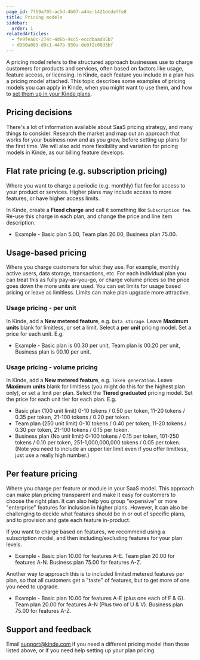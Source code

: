 ```yaml
---
page_id: 7f59a705-ac5d-4b07-a44e-1421dcdeffe8
title: Pricing models
sidebar:
  order: 1
relatedArticles:
  - fe9fea0c-274c-4d6b-9cc5-eccdbaad85b7
  - d980a089-d9c1-447b-930a-de0f2c00d3bf
---
```


A pricing model refers to the structured approach businesses use to charge customers for products and services, often based on factors like usage, feature access, or licensing. In Kinde, each feature you include in a plan has a pricing model attached. This topic describes some examples of pricing models you can apply in Kinde, when you might want to use them, and how to [set them up in your Kinde plans](/billing/manage-plans/create-plans/).

## Pricing decisions 

There's a lot of information available about SaaS pricing strategy, and many things to consider. Research the market and map out an approach that works for your business now and as you grow, before setting up plans for the first time. We will also add more flexibility and variation for pricing models in Kinde, as our billing feature develops.

## Flat rate pricing (e.g. subscription pricing)

Where you want to charge a periodic (e.g. monthly) flat fee for access to your product or services. Higher plans may include access to more features, or have higher access limits. 

In Kinde, create a **Fixed charge** and call it something like `Subscription fee`. Re-use this charge in each plan, and change the price and line item description.

- Example - Basic plan 5.00, Team plan 20.00, Business plan 75.00.

## Usage-based pricing

Where you charge customers for what they use. For example, monthly active users, data storage, transactions, etc. For each individual plan you can treat this as fully pay-as-you-go, or charge volume prices so the price goes down the more units are used. You can set limits for usage based pricing or leave as limitless. Limits can make plan upgrade more attractive. 

### Usage pricing - per unit

In Kinde, add a **New metered feature**, e.g. `Data storage`. Leave **Maximum units** blank for limitless, or set a limit. Select a **per unit** pricing model. Set a price for each unit. E.g.

- Example - Basic plan is 00.30 per unit, Team plan is 00.20 per unit, Business plan is 00.10 per unit.

### Usage pricing - volume pricing

In Kinde, add a **New metered feature**, e.g. `Token generation`. Leave **Maximum units** blank for limitless (you might do this for the highest plan only), or set a limit per plan. Select the **Tiered graduated** pricing model. Set the price for each unit tier for each plan. E.g. 

- Basic plan (100 unit limit) 0-10 tokens / 0.50 per token, 11-20 tokens / 0.35 per token, 21-100 tokens / 0.20 per token.
- Team plan (250 unit limit) 0-10 tokens / 0.40 per token, 11-20 tokens / 0.30 per token, 21-100 tokens / 0.15 per token.
- Business plan (No unit limit) 0-100 tokens / 0.15 per token, 101-250 tokens / 0.10 per token, 251-1,000,000,000 tokens / 0.05 per token. (Note you need to include an upper tier limit even if you offer limitless, just use a really high number.)

## Per feature pricing

Where you charge per feature or module in your SaaS model. This approach can make plan pricing transparent and make it easy for customers to choose the right plan. It can also help you group "expensive" or more "enterprise" features for inclusion in higher plans. However, it can also be challenging to decide what features should be in or out of specific plans, and to provision and gate each feature in-product.

If you want to charge based on features, we recommend using a subscription model, and then including/excluding features for your plan levels. 

- Example - Basic plan 10.00 for features A-E. Team plan 20.00 for features A-N. Business plan 75.00 for features A-Z.

Another way to approach this is to included limited metered features per plan, so that all customers get a "taste" of features, but to get more of one you need to upgrade.

- Example - Basic plan 10.00 for features A-E (plus one each of F & G). Team plan 20.00 for features A-N (Plus two of U & V). Business plan 75.00 for features A-Z.

## Support and feedback

Email support@kinde.com if you need a different pricing model than those listed above, or if you need help setting up your plan pricing.
